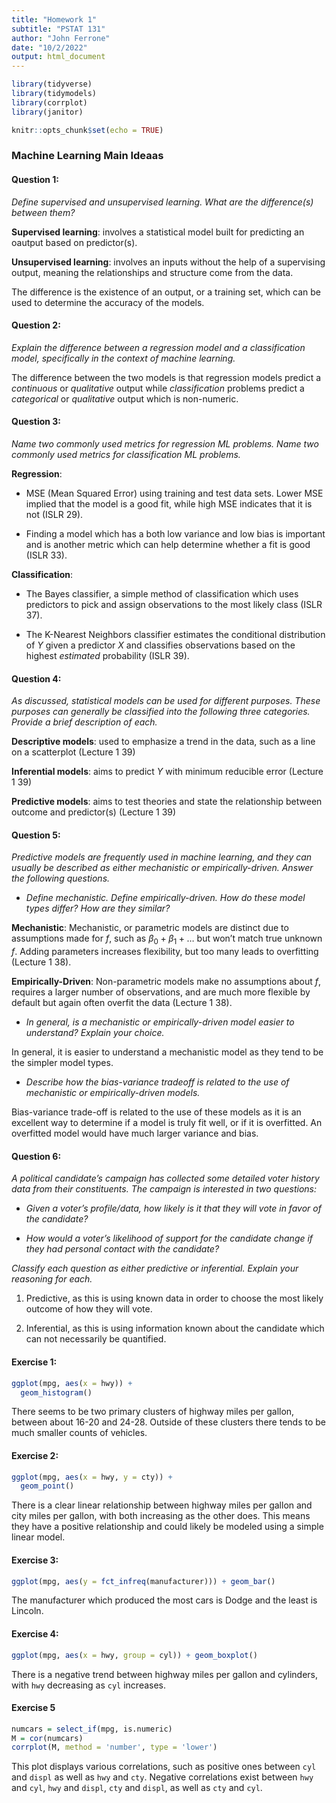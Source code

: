 ```yaml
---
title: "Homework 1"
subtitle: "PSTAT 131"
author: "John Ferrone"
date: "10/2/2022"
output: html_document
---
```


```r
library(tidyverse)
library(tidymodels)
library(corrplot)
library(janitor)

knitr::opts_chunk$set(echo = TRUE)
```

### Machine Learning Main Ideaas

#### Question 1:
*Define supervised and unsupervised learning. What are the difference(s) between them?*

**Supervised learning**: involves a statistical model built for predicting an oautput based on predictor(s). 

**Unsupervised learning**: involves an inputs without the help of a supervising output, meaning the relationships and structure come from the data.

The difference is the existence of an output, or a training set, which can be used to determine the accuracy of the models.

#### Question 2:
*Explain the difference between a regression model and a classification model, specifically in the context of machine learning.*

The difference between the two models is that regression models predict a *continuous* or *qualitative* output while *classification* problems predict a *categorical* or *qualitative* output which is non-numeric.

#### Question 3:
*Name two commonly used metrics for regression ML problems. Name two commonly used metrics for classification ML problems.*

**Regression**:

* MSE (Mean Squared Error) using training and test data sets. Lower MSE implied that the model is a good fit, while high MSE indicates that it is not
(ISLR 29).

* Finding a model which has a both low variance and low bias is important and is another metric which can help determine whether a fit is good (ISLR 33).

**Classification**:

* The Bayes classifier, a simple method of classification which uses predictors to pick and assign observations to the most likely class (ISLR 37).

* The K-Nearest Neighbors classifier estimates the conditional distribution of $Y$ given a predictor $X$ and classifies observations based on the highest *estimated* probability (ISLR 39).

#### Question 4:
*As discussed, statistical models can be used for different purposes. These purposes can generally be classified into the following three categories. Provide a brief description of each.*

**Descriptive models**: used to emphasize a trend in the data, such as a line on a scatterplot (Lecture 1 39)

**Inferential models**: aims to predict $Y$ with minimum reducible error (Lecture 1 39)

**Predictive models**: aims to test theories and state the relationship between outcome and predictor(s) (Lecture 1 39)

#### Question 5:
*Predictive models are frequently used in machine learning, and they can usually be described as either mechanistic or empirically-driven. Answer the following questions.*

* *Define mechanistic. Define empirically-driven. How do these model types differ? How are they similar?*

**Mechanistic**: Mechanistic, or parametric models are distinct due to assumptions made for $f$, such as $\beta_0 + \beta_1 + \dots$ but won't match true unknown $f$. Adding parameters increases flexibility, but too many leads to overfitting (Lecture 1 38).

**Empirically-Driven**: Non-parametric models make no assumptions about $f$, requires a larger number of observations, and are much more flexible by default but again often overfit the data (Lecture 1 38).

* *In general, is a mechanistic or empirically-driven model easier to understand? Explain your choice.*

In general, it is easier to understand a mechanistic model as they tend to be the simpler model types.

* *Describe how the bias-variance tradeoff is related to the use of mechanistic or empirically-driven models.*

Bias-variance trade-off is related to the use of these models as it is an excellent way to determine if a model is truly fit well, or if it is overfitted. An overfitted model would have much larger variance and bias.

#### Question 6:
*A political candidate's campaign has collected some detailed voter history data from their constituents. The campaign is interested in two questions:*

* *Given a voter's profile/data, how likely is it that they will vote in favor of the candidate?*

* *How would a voter's likelihood of support for the candidate change if they had personal contact with the candidate?*

*Classify each question as either predictive or inferential. Explain your reasoning for each.*

1. Predictive, as this is using known data in order to choose the most likely outcome of how they will vote.

2. Inferential, as this is using information known about the candidate which can not necessarily be quantified.

#### Exercise 1:
```r
ggplot(mpg, aes(x = hwy)) + 
  geom_histogram()
```

There seems to be two primary clusters of highway miles per gallon, between about 16-20 and 24-28. Outside of these clusters there tends to be much smaller counts of vehicles.

#### Exercise 2:
```r
ggplot(mpg, aes(x = hwy, y = cty)) +
  geom_point()
```
There is a clear linear relationship between highway miles per gallon and city miles per gallon, with both increasing as the other does. This means they have a positive relationship and could likely be modeled using a simple linear model.

#### Exercise 3:
```r
ggplot(mpg, aes(y = fct_infreq(manufacturer))) + geom_bar()
```
The manufacturer which produced the most cars is Dodge and the least is Lincoln.

#### Exercise 4:
```r
ggplot(mpg, aes(x = hwy, group = cyl)) + geom_boxplot()
```
There is a negative trend between highway miles per gallon and cylinders, with `hwy` decreasing as `cyl` increases.

#### Exercise 5
```r
numcars = select_if(mpg, is.numeric)
M = cor(numcars)
corrplot(M, method = 'number', type = 'lower')
```
This plot displays various correlations, such as positive ones between `cyl` and `displ` as well as `hwy` and `cty`. Negative correlations exist between `hwy` and `cyl`, `hwy` and `displ`, `cty` and `displ`, as well as `cty` and `cyl`.
